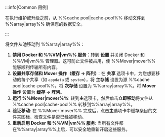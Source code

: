 :::info[Common 用例]

在执行维护或升级之前，从 %%cache pool|cache-pool%% 移动文件到 %%array|array%% 确保您的数据安全。

:::

将文件从池移动到 %%array|array%%：

1. **禁用 Docker 和 %%VM|vm%% 服务**：转到 **设置** 并关闭 Docker 和 %%VM|vm%% 管理器。这可防止文件被占用，使 %%Mover|mover%% 能够顺利传输所有内容。
2. **设置共享存储和 Mover 操作（缓存 → 阵列）**：在 **共享** 选项卡中，为您想要移动的每个共享（如 `appdata` 或 `system`），将 **主存储** 设置为源 %%cache pool|cache-pool%%，将 **次存储** 设置为 %%array|array%%。将 **Mover 操作** 设置为 **缓存 → 阵列**。
3. **运行 %%Mover|mover%%**: 转到**主**选项卡，然后单击**立即移动**将文件从 %%cache pool|cache-pool%% 转移到%%array|array%%。
4. **验证移动**: 在 %%Mover|mover%% 完成后，点击**主**选项卡中缓存条目的文件夹图标，检查文件是否已经被移动。
5. **重新启用 Docker 和 %%VM|vm%% 服务**: 当所有文件都在%%array|array%%上后，可以安全地重新开启这些服务。
